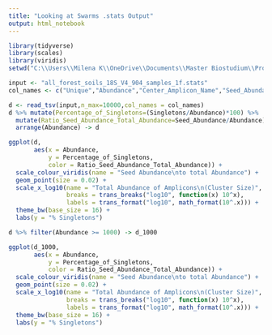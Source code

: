 ---
title: "Looking at Swarms .stats Output"
output: html_notebook
---
```{r}
library(tidyverse)
library(scales)
library(viridis)
setwd("C:\\Users\\Milena K\\OneDrive\\Documents\\Master Biostudium\\Projekt_France")
```
```{r}
input <- "all_forest_soils_18S_V4_904_samples_1f.stats"
col_names <- c("Unique","Abundance","Center_Amplicon_Name","Seed_Abundance","Singletons","Iterations","Steps")
```
```{r}
d <- read_tsv(input,n_max=10000,col_names = col_names) 
d %>% mutate(Percentage_of_Singletons=(Singletons/Abundance)*100) %>% 
  mutate(Ratio_Seed_Abundance_Total_Abundance=Seed_Abundance/Abundance)  %>%
  arrange(Abundance) -> d
```


```{r}
ggplot(d,
       aes(x = Abundance,
           y = Percentage_of_Singletons,
           color = Ratio_Seed_Abundance_Total_Abundance)) +
  scale_colour_viridis(name = "Seed Abundance\nto total Abundance") +
  geom_point(size = 0.02) +
  scale_x_log10(name = "Total Abundance of Amplicons\n(Cluster Size)",
                breaks = trans_breaks("log10", function(x) 10^x),
                labels = trans_format("log10", math_format(10^.x))) +
  theme_bw(base_size = 16) +
  labs(y = "% Singletons")
```
```{r}
d %>% filter(Abundance >= 1000) -> d_1000
```
```{r}
ggplot(d_1000,
       aes(x = Abundance,
           y = Percentage_of_Singletons,
           color = Ratio_Seed_Abundance_Total_Abundance)) +
  scale_colour_viridis(name = "Seed Abundance\nto total Abundance") +
  geom_point(size = 0.02) +
  scale_x_log10(name = "Total Abundance of Amplicons\n(Cluster Size)",
                breaks = trans_breaks("log10", function(x) 10^x),
                labels = trans_format("log10", math_format(10^.x))) +
  theme_bw(base_size = 16) +
  labs(y = "% Singletons")
```


